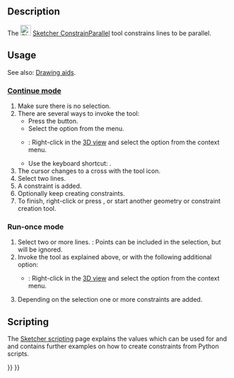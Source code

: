 <languages/>

{{Docnav
|[[Sketcher_ConstrainVertical|Vertical]]
|[[Sketcher_ConstrainPerpendicular|Perpendicular]]
|[[Sketcher_Workbench|Sketcher]]
|IconL=Sketcher_ConstrainVertical.svg
|IconR=Sketcher_ConstrainPerpendicular.svg
|IconC=Workbench_Sketcher.svg
}}

<div class="mw-translate-fuzzy">
{{GuiCommand/sv
|Name=Constraint Parallel
|Name/sv=Constraint Parallel
|Workbenches=[[Sketcher Workbench/sv|Sketcher]], [[PartDesign Workbench/sv|PartDesign]]
|MenuLocation=Sketch → Sketcher constraints → Constrain parallel
|SeeAlso=[[Sketcher_ConstrainVertical/sv|Constraint Vertical]], [[Sketcher_ConstrainHorizontal/sv|Constraint Horizontal]]
}}
</div>

==Description== 

The [[Image:Sketcher_ConstrainParallel.svg|24px]] [[Sketcher_ConstrainParallel|Sketcher ConstrainParallel]] tool constrains lines to be parallel.

==Usage==

See also: [[Sketcher_Workbench#Drawing_aids|Drawing aids]].

===[[Sketcher_Workbench#Continue_modes|Continue mode]]===

# Make sure there is no selection.
# There are several ways to invoke the tool:
#* Press the {{Button|[[Image:Sketcher_ConstrainParallel.svg|16px]] [[Sketcher_ConstrainParallel|Constrain parallel]]}} button.
#* Select the {{MenuCommand|Sketch → Sketcher constraints → [[Image:Sketcher_ConstrainParallel.svg|16px]] Constrain parallel}} option from the menu.
#* {{Version|1.0}}: Right-click in the [[3D_view|3D view]] and select the {{MenuCommand|Constrain → [[Image:Sketcher_ConstrainParallel.svg|16px]] Constrain parallel}} option from the context menu.
#* Use the keyboard shortcut: {{KEY|P}}.
# The cursor changes to a cross with the tool icon.
# Select two lines.
# A constraint is added.
# Optionally keep creating constraints.
# To finish, right-click or press {{KEY|Esc}}, or start another geometry or constraint creation tool.

===Run-once mode===

# Select two or more lines. {{Version|1.0}}: Points can be included in the selection, but will be ignored.
# Invoke the tool as explained above, or with the following additional option:
#* {{Version|1.0}}: Right-click in the [[3D_view|3D view]] and select the {{MenuCommand|[[Image:Sketcher_ConstrainParallel.svg|16px]] Constrain parallel}} option from the context menu.
# Depending on the selection one or more constraints are added.

== Scripting ==

{{Code|code=Sketch.addConstraint(Sketcher.Constraint('Parallel', Line1, Line2))}}

The [[Sketcher_scripting|Sketcher scripting]] page explains the values which can be used for {{incode|Line1}} and {{incode|Line2}} and  contains further examples on how to create constraints from Python scripts.


{{Docnav
|[[Sketcher_ConstrainVertical|Vertical]]
|[[Sketcher_ConstrainPerpendicular|Perpendicular]]
|[[Sketcher_Workbench|Sketcher]]
|IconL=Sketcher_ConstrainVertical.svg
|IconR=Sketcher_ConstrainPerpendicular.svg
|IconC=Workbench_Sketcher.svg
}}

{{Sketcher_Tools_navi{{#translation:}}}}
{{Userdocnavi{{#translation:}}}}